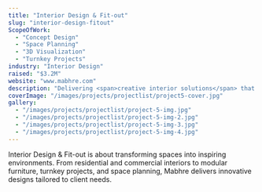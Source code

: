```yaml
---
title: "Interior Design & Fit-out"
slug: "interior-design-fitout"
ScopeOfWork: 
  - "Concept Design"
  - "Space Planning"
  - "3D Visualization"
  - "Turnkey Projects"
industry: "Interior Design"
raised: "$3.2M"
website: "www.mabhre.com"
description: "Delivering <span>creative interior solutions</span> that blend aesthetics, functionality, and innovation for modern living and workspaces."
coverImage: "/images/projects/projectlist/project5-cover.jpg"
gallery:
  - "/images/projects/projectlist/project-5-img.jpg"
  - "/images/projects/projectlist/project-5-img-2.jpg"
  - "/images/projects/projectlist/project-5-img-3.jpg"
  - "/images/projects/projectlist/project-5-img-4.jpg"
---
```



Interior Design & Fit-out is about transforming spaces into inspiring environments. From residential and commercial interiors to modular furniture, turnkey projects, and space planning, Mabhre delivers innovative designs tailored to client needs.